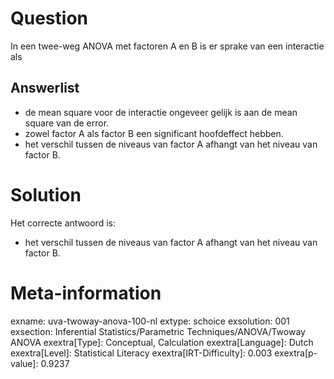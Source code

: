 Question
========

In een twee-weg ANOVA met factoren A en B is er sprake van een
interactie als


Answerlist
----------

* de mean square voor de interactie ongeveer gelijk is aan de mean square van de error.
* zowel factor A als factor B een significant hoofdeffect hebben.
* het verschil tussen de niveaus van factor A afhangt van het niveau van factor B.

Solution
========

Het correcte antwoord is: 

* het verschil tussen de niveaus van factor A afhangt van het niveau van factor B.

Meta-information
================
exname: uva-twoway-anova-100-nl
extype: schoice
exsolution: 001
exsection: Inferential Statistics/Parametric Techniques/ANOVA/Twoway ANOVA
exextra[Type]: Conceptual, Calculation
exextra[Language]: Dutch
exextra[Level]: Statistical Literacy
exextra[IRT-Difficulty]: 0.003
exextra[p-value]: 0.9237

